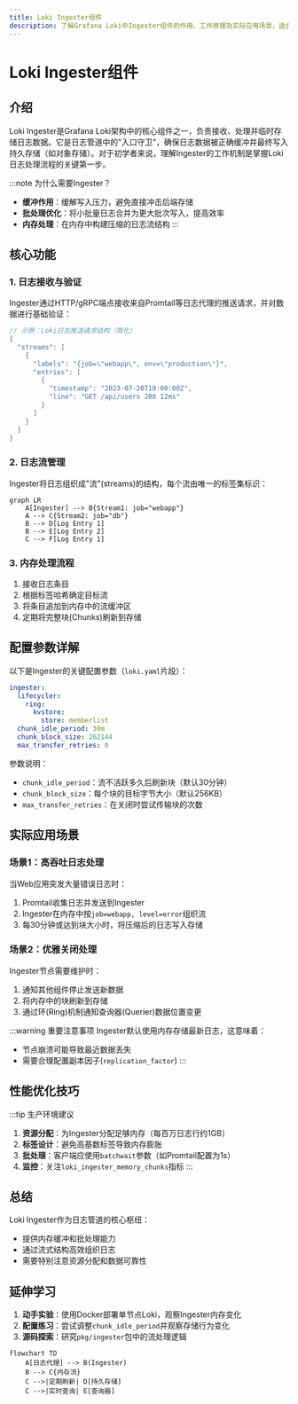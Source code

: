 ```yaml
---
title: Loki Ingester组件
description: 了解Grafana Loki中Ingester组件的作用、工作原理及实际应用场景，适合初学者掌握日志摄取的核心概念。
---
```


# Loki Ingester组件

## 介绍
Loki Ingester是Grafana Loki架构中的核心组件之一，负责接收、处理并临时存储日志数据。它是日志管道中的"入口守卫"，确保日志数据被正确缓冲并最终写入持久存储（如对象存储）。对于初学者来说，理解Ingester的工作机制是掌握Loki日志处理流程的关键第一步。

:::note 为什么需要Ingester？
- **缓冲作用**：缓解写入压力，避免直接冲击后端存储
- **批处理优化**：将小批量日志合并为更大批次写入，提高效率
- **内存处理**：在内存中构建压缩的日志流结构
:::

## 核心功能

### 1. 日志接收与验证
Ingester通过HTTP/gRPC端点接收来自Promtail等日志代理的推送请求，并对数据进行基础验证：

```go
// 示例：Loki日志推送请求结构（简化）
{
  "streams": [
    {
      "labels": "{job=\"webapp\", env=\"production\"}",
      "entries": [
        {
          "timestamp": "2023-07-20T10:00:00Z",
          "line": "GET /api/users 200 12ms"
        }
      ]
    }
  ]
}
```

### 2. 日志流管理
Ingester将日志组织成"流"(streams)的结构，每个流由唯一的标签集标识：

```mermaid
graph LR
    A[Ingester] --> B{Stream1: job="webapp"}
    A --> C{Stream2: job="db"}
    B --> D[Log Entry 1]
    B --> E[Log Entry 2]
    C --> F[Log Entry 1]
```

### 3. 内存处理流程
1. 接收日志条目
2. 根据标签哈希确定目标流
3. 将条目追加到内存中的流缓冲区
4. 定期将完整块(Chunks)刷新到存储

## 配置参数详解

以下是Ingester的关键配置参数（`loki.yaml`片段）：

```yaml
ingester:
  lifecycler:
    ring:
      kvstore:
        store: memberlist
  chunk_idle_period: 30m
  chunk_block_size: 262144
  max_transfer_retries: 0
```

参数说明：
- `chunk_idle_period`：流不活跃多久后刷新块（默认30分钟）
- `chunk_block_size`：每个块的目标字节大小（默认256KB）
- `max_transfer_retries`：在关闭时尝试传输块的次数

## 实际应用场景

### 场景1：高吞吐日志处理
当Web应用突发大量错误日志时：
1. Promtail收集日志并发送到Ingester
2. Ingester在内存中按`job=webapp, level=error`组织流
3. 每30分钟或达到块大小时，将压缩后的日志写入存储

### 场景2：优雅关闭处理
Ingester节点需要维护时：
1. 通知其他组件停止发送新数据
2. 将内存中的块刷新到存储
3. 通过环(Ring)机制通知查询器(Querier)数据位置变更

:::warning 重要注意事项
Ingester默认使用内存存储最新日志，这意味着：
- 节点崩溃可能导致最近数据丢失
- 需要合理配置副本因子(`replication_factor`)
:::

## 性能优化技巧

:::tip 生产环境建议
1. **资源分配**：为Ingester分配足够内存（每百万日志行约1GB）
2. **标签设计**：避免高基数标签导致内存膨胀
3. **批处理**：客户端应使用`batchwait`参数（如Promtail配置为1s）
4. **监控**：关注`loki_ingester_memory_chunks`指标
:::

## 总结

Loki Ingester作为日志管道的核心枢纽：
- 提供内存缓冲和批处理能力
- 通过流式结构高效组织日志
- 需要特别注意资源分配和数据可靠性

## 延伸学习

1. **动手实验**：使用Docker部署单节点Loki，观察Ingester内存变化
2. **配置练习**：尝试调整`chunk_idle_period`并观察存储行为变化
3. **源码探索**：研究`pkg/ingester`包中的流处理逻辑

```mermaid
flowchart TD
    A[日志代理] --> B(Ingester)
    B --> C{内存流}
    C -->|定期刷新| D[持久存储]
    C -->|实时查询| E[查询器]